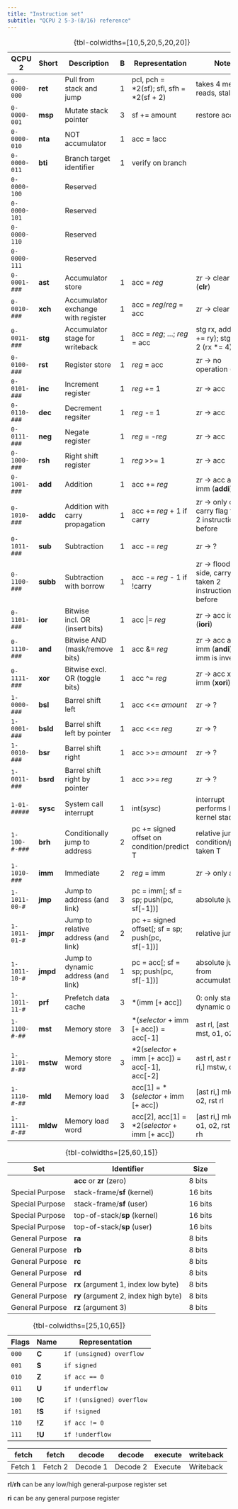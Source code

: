 ```yaml
---
title: "Instruction set"
subtitle: "QCPU 2 5-3-(8/16) reference"
---
```


::: {.instruction-set .column-screen}
| QCPU 2        | Short    | Description                         | B | Representation                                   | Notes                                                      |
|---------------+----------+-------------------------------------+---+--------------------------------------------------+------------------------------------------------------------|
| `0-0000-000`  | **ret**  | Pull from stack and jump            | 1 | pcl, pch = \*2(sf); sfl, sfh = \*2(sf + 2)       | takes 4 memory reads, stalls                               |
| `0-0000-001`  | **msp**  | Mutate stack pointer                | 3 | sf += amount                                     | restore acc?                                               |
| `0-0000-010`  | **nta**  | NOT accumulator                     | 1 | acc = !acc                                       |                                                            |
| `0-0000-011`  | **bti**  | Branch target identifier            | 1 | verify on branch                                 |                                                            |
| `0-0000-100`  |          | Reserved                            |   |                                                  |                                                            |
| `0-0000-101`  |          | Reserved                            |   |                                                  |                                                            |
| `0-0000-110`  |          | Reserved                            |   |                                                  |                                                            |
| `0-0000-111`  |          | Reserved                            |   |                                                  |                                                            |
| `0-0001-###`  | **ast**  | Accumulator store                   | 1 | acc = *reg*                                      | zr -> clear acc (**clr**)                                  |
| `0-0010-###`  | **xch**  | Accumulator exchange with register  | 1 | acc = *reg*/*reg* = acc                          | zr -> clear acc                                            |
| `0-0011-###`  | **stg**  | Accumulator stage for writeback     | 1 | acc = *reg*; ...; *reg* = acc                    | stg rx, add ry (rx += ry); stg rx, bsl 2 (rx *= 4)         |
| `0-0100-###`  | **rst**  | Register store                      | 1 | *reg* = acc                                      | zr -> no operation (**nop**)                               |
| `0-0101-###`  | **inc**  | Increment register                  | 1 | *reg* += 1                                       | zr -> acc                                                  |
| `0-0110-###`  | **dec**  | Decrement regsiter                  | 1 | *reg* -= 1                                       | zr -> acc                                                  |
| `0-0111-###`  | **neg**  | Negate register                     | 1 | *reg* = -*reg*                                   | zr -> acc                                                  |
| `0-1000-###`  | **rsh**  | Right shift register                | 1 | *reg* >>= 1                                      | zr -> acc                                                  |
| `0-1001-###`  | **add**  | Addition                            | 1 | acc += *reg*                                     | zr -> acc add imm (**addi**)                               |
| `0-1010-###`  | **addc** | Addition with carry propagation     | 1 | acc += *reg* + 1 if carry                        | zr -> only carry, carry flag taken 2 instructions before   |
| `0-1011-###`  | **sub**  | Subtraction                         | 1 | acc -= *reg*                                     | zr -> ?                                                    |
| `0-1100-###`  | **subb** | Subtraction with borrow             | 1 | acc -= *reg* - 1 if !carry                       | zr -> flood B side, carry flag taken 2 instructions before |
| `0-1101-###`  | **ior**  | Bitwise incl. OR (insert bits)      | 1 | acc \|= *reg*                                    | zr -> acc ior imm (**iori**)                               |
| `0-1110-###`  | **and**  | Bitwise AND (mask/remove bits)      | 1 | acc &= *reg*                                     | zr -> acc and imm (**andi**) andi imm is inverted          |
| `0-1111-###`  | **xor**  | Bitwise excl. OR (toggle bits)      | 1 | acc ^= *reg*                                     | zr -> acc xor imm (**xori**)                               |
| `1-0000-###`  | **bsl**  | Barrel shift left                   | 1 | acc <<= *amount*                                 | zr -> ?                                                    |
| `1-0001-###`  | **bsld** | Barrel shift left by pointer        | 1 | acc <<= *reg*                                    | zr -> ?                                                    |
| `1-0010-###`  | **bsr**  | Barrel shift right                  | 1 | acc >>= *amount*                                 | zr -> ?                                                    |
| `1-0011-###`  | **bsrd** | Barrel shift right by pointer       | 1 | acc >>= *reg*                                    | zr -> ?                                                    |
| `1-01-#####`  | **sysc** | System call interrupt               | 1 | int(*sysc*)                                      | interrupt performs link on kernel stack                    |
| `1-100-#-###` | **brh**  | Conditionally jump to address       | 2 | pc += signed offset on condition/predict T       | relative jump on condition/predict taken T                 |
| `1-1010-###`  | **imm**  | Immediate                           | 2 | *reg* = imm                                      | zr -> only acc                                             |
| `1-1011-00-#` | **jmp**  | Jump to address (and link)          | 3 | pc = imm[; sf = sp; push(pc, sf[-1])]            | absolute jump                                              |
| `1-1011-01-#` | **jmpr** | Jump to relative address (and link) | 2 | pc += signed offset[; sf = sp; push(pc, sf[-1])] | relative jump                                              |
| `1-1011-10-#` | **jmpd** | Jump to dynamic address (and link)  | 1 | pc = acc[; sf = sp; push(pc, sf[-1])]            | absolute jump from accumulator                             |
| `1-1011-11-#` | **prf**  | Prefetch data cache                 | 3 | \*(imm [+ acc])                                  | 0: only static 1: dynamic offset                           |
| `1-1100-#-##` | **mst**  | Memory store                        | 3 | \*(*selector* + imm [+ acc]) = acc[-1]           | ast rl, [ast ri,] mst, o1, o2                              |
| `1-1101-#-##` | **mstw** | Memory store word                   | 3 | \*2(*selector* + imm [+ acc]) = acc[-1], acc[-2] | ast rl, ast rh, [ast ri,] mstw, o1, o2                     |
| `1-1110-#-##` | **mld**  | Memory load                         | 3 | acc[1] = \*(*selector* + imm [+ acc])            | [ast ri,] mld, o1, o2, rst rl                              |
| `1-1111-#-##` | **mldw** | Memory load word                    | 3 | acc[2], acc[1] = \*2(*selector* + imm [+ acc])   | [ast ri,] mldw, o1, o2, rst rl, rst rh                     |
: {tbl-colwidths=[10,5,20,5,20,20]}
:::

<!--

mst, <absolute address>
mst idx, <absolute/offset address>  -- index-reg
mst sf, <offset address>            -- stack-frame
mst sp, <offset address>            -- top-of-stack

-->

<!--

barrel rotation (5 bytes)
    ast ra
    bsl 2   -- top 6 bits in acc
    xch ra  -- original
    bsr 6   -- bottom 2 bits in acc
    ior ra  -- rotation in acc

16 bit barrel operation (8 bytes)
    ast ra
    bsl 2   -- top 6 bits in acc for low byte
    xch ra  -- original low byte in acc, low byte in ra
    bsr 6   -- bottom 2 bits in acc for shift into high byte
    xch rb  -- high byte in acc, transfer bits in rb
    bsl 2   -- top 6 bits in acc for high byte
    ior rb  -- insert low byte bits into high byte
    rst rb  -- full high byte in rb

-->

| Set             | Identifier                           | Size    |
|-----------------+--------------------------------------+---------|
|                 | **acc** or **zr** (zero)             | 8 bits  |
| Special Purpose | stack-frame/**sf** (kernel)          | 16 bits |
| Special Purpose | stack-frame/**sf** (user)            | 16 bits |
| Special Purpose | top-of-stack/**sp** (kernel)         | 16 bits |
| Special Purpose | top-of-stack/**sp** (user)           | 16 bits |
| General Purpose | **ra**                               | 8 bits  |
| General Purpose | **rb**                               | 8 bits  |
| General Purpose | **rc**                               | 8 bits  |
| General Purpose | **rd**                               | 8 bits  |
| General Purpose | **rx** (argument 1, index low byte)  | 8 bits  |
| General Purpose | **ry** (argument 2, index high byte) | 8 bits  |
| General Purpose | **rz** (argument 3)                  | 8 bits  |
: {tbl-colwidths=[25,60,15]}

| Flags | Name   | Representation            |
|-------+--------+---------------------------|
| `000` | **C**  | `if (unsigned) overflow`  |
| `001` | **S**  | `if signed`               |
| `010` | **Z**  | `if acc == 0`             |
| `011` | **U**  | `if underflow`            |
| `100` | **!C** | `if !(unsigned) overflow` |
| `101` | **!S** | `if !signed`              |
| `110` | **!Z** | `if acc != 0`             |
| `111` | **!U** | `if !underflow`           |
: {tbl-colwidths=[25,10,65]}

::: {.pipeline}
| fetch   | fetch   | decode   | decode   | execute | writeback |
|---------+---------+----------+----------+---------+-----------|
| Fetch 1 | Fetch 2 | Decode 1 | Decode 2 | Execute | Writeback |
:::

::: {.callout-note}
**rl**/**rh** can be any low/high general-purpose register set

**ri** can be any general purpose register
:::
